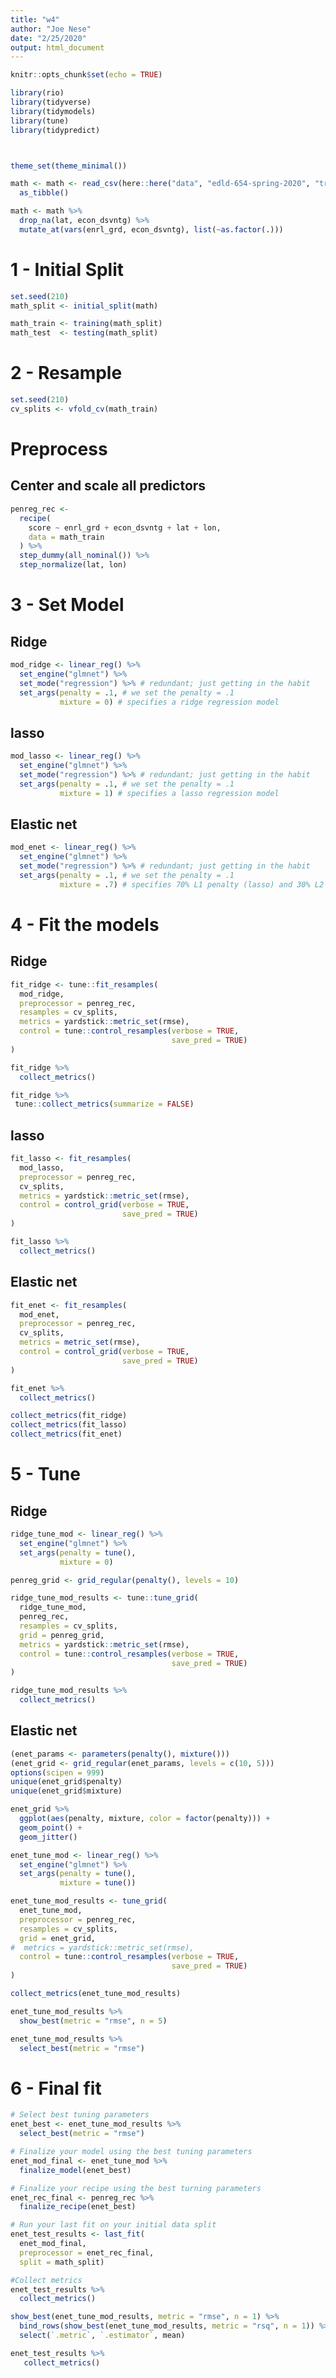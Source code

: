 ```yaml
---
title: "w4"
author: "Joe Nese"
date: "2/25/2020"
output: html_document
---
```


```r
knitr::opts_chunk$set(echo = TRUE)

library(rio)
library(tidyverse)
library(tidymodels)
library(tune)
library(tidypredict)



theme_set(theme_minimal())
```

```r
math <- math <- read_csv(here::here("data", "edld-654-spring-2020", "train.csv")) %>% 
  as_tibble()

math <- math %>% 
  drop_na(lat, econ_dsvntg) %>% 
  mutate_at(vars(enrl_grd, econ_dsvntg), list(~as.factor(.)))

```

# 1 - Initial Split

```r
set.seed(210)
math_split <- initial_split(math) 

math_train <- training(math_split)
math_test  <- testing(math_split)
```

# 2 - Resample

```r
set.seed(210)
cv_splits <- vfold_cv(math_train)
```

#  Preprocess
## Center and scale all predictors

```r
penreg_rec <- 
  recipe(
    score ~ enrl_grd + econ_dsvntg + lat + lon, 
    data = math_train
  ) %>%
  step_dummy(all_nominal()) %>%
  step_normalize(lat, lon) 
```

# 3 - Set Model
## Ridge
```r

mod_ridge <- linear_reg() %>%
  set_engine("glmnet") %>% 
  set_mode("regression") %>% # redundant; just getting in the habit
  set_args(penalty = .1, # we set the penalty = .1 
           mixture = 0) # specifies a ridge regression model
```

## lasso
```r

mod_lasso <- linear_reg() %>%
  set_engine("glmnet") %>% 
  set_mode("regression") %>% # redundant; just getting in the habit
  set_args(penalty = .1, # we set the penalty = .1 
           mixture = 1) # specifies a lasso regression model
```

## Elastic net
```r

mod_enet <- linear_reg() %>%
  set_engine("glmnet") %>% 
  set_mode("regression") %>% # redundant; just getting in the habit
  set_args(penalty = .1, # we set the penalty = .1
           mixture = .7) # specifies 70% L1 penalty (lasso) and 30% L2 penalty (ridge)
```

# 4 - Fit the models
## Ridge
```r

fit_ridge <- tune::fit_resamples(
  mod_ridge,
  preprocessor = penreg_rec,
  resamples = cv_splits,
  metrics = yardstick::metric_set(rmse),
  control = tune::control_resamples(verbose = TRUE,
                                    save_pred = TRUE)
)

fit_ridge %>% 
  collect_metrics()

fit_ridge %>% 
 tune::collect_metrics(summarize = FALSE)


```

## lasso
```r
fit_lasso <- fit_resamples(
  mod_lasso,
  preprocessor = penreg_rec,
  cv_splits,
  metrics = yardstick::metric_set(rmse),
  control = control_grid(verbose = TRUE,
                         save_pred = TRUE)
)

fit_lasso %>% 
  collect_metrics()

```

## Elastic net
```r
fit_enet <- fit_resamples(
  mod_enet,
  preprocessor = penreg_rec,
  cv_splits,
  metrics = metric_set(rmse),
  control = control_grid(verbose = TRUE,
                         save_pred = TRUE)
)

fit_enet %>% 
  collect_metrics()

```

```r
collect_metrics(fit_ridge)
collect_metrics(fit_lasso)
collect_metrics(fit_enet)
```

# 5 - Tune
## Ridge
```r
ridge_tune_mod <- linear_reg() %>%
  set_engine("glmnet") %>% 
  set_args(penalty = tune(), 
           mixture = 0)

penreg_grid <- grid_regular(penalty(), levels = 10)
```

```r

ridge_tune_mod_results <- tune::tune_grid(
  ridge_tune_mod,
  penreg_rec,
  resamples = cv_splits,
  grid = penreg_grid,
  metrics = yardstick::metric_set(rmse),
  control = tune::control_resamples(verbose = TRUE,
                                    save_pred = TRUE)
)

ridge_tune_mod_results %>% 
  collect_metrics()

```

## Elastic net

```r

(enet_params <- parameters(penalty(), mixture()))
(enet_grid <- grid_regular(enet_params, levels = c(10, 5)))
options(scipen = 999)
unique(enet_grid$penalty)
unique(enet_grid$mixture)

enet_grid %>% 
  ggplot(aes(penalty, mixture, color = factor(penalty))) +
  geom_point() + 
  geom_jitter()
```

```r

enet_tune_mod <- linear_reg() %>%
  set_engine("glmnet") %>% 
  set_args(penalty = tune(), 
           mixture = tune())

enet_tune_mod_results <- tune_grid(
  enet_tune_mod,
  preprocessor = penreg_rec,
  resamples = cv_splits,
  grid = enet_grid,
#  metrics = yardstick::metric_set(rmse),
  control = tune::control_resamples(verbose = TRUE,
                                    save_pred = TRUE)
)

collect_metrics(enet_tune_mod_results)

enet_tune_mod_results %>%
  show_best(metric = "rmse", n = 5)

enet_tune_mod_results %>%
  select_best(metric = "rmse")

```

# 6 - Final fit
```r
# Select best tuning parameters
enet_best <- enet_tune_mod_results %>%
  select_best(metric = "rmse")

# Finalize your model using the best tuning parameters
enet_mod_final <- enet_tune_mod %>%
  finalize_model(enet_best) 

# Finalize your recipe using the best turning parameters
enet_rec_final <- penreg_rec %>% 
  finalize_recipe(enet_best)

# Run your last fit on your initial data split
enet_test_results <- last_fit(
  enet_mod_final, 
  preprocessor = enet_rec_final, 
  split = math_split)

#Collect metrics
enet_test_results %>% 
  collect_metrics()


```

```r
show_best(enet_tune_mod_results, metric = "rmse", n = 1) %>% 
  bind_rows(show_best(enet_tune_mod_results, metric = "rsq", n = 1)) %>% 
  select(`.metric`, `.estimator`, mean)

enet_test_results %>% 
   collect_metrics()

```



